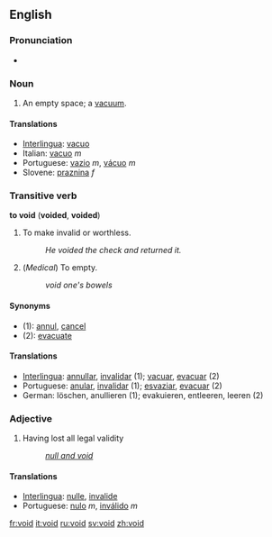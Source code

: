==English==

===Pronunciation===
*{{audio|en-us-void.ogg|Audio (US)}}

===Noun===
#An empty space; a [[vacuum]].

====Translations====
*[[Interlingua]]: [[vacuo]]
*Italian: [[vacuo]] ''m''
*Portuguese: [[vazio]] ''m'', [[vácuo]] ''m''
*Slovene: [[praznina]] ''f''

===Transitive verb===
'''to void''' ('''voided''', '''voided''')
#To make invalid or worthless.
#:''He voided the check and returned it.''
#(''Medical'') To empty.
#:''void one's bowels''

====Synonyms====
*(1): [[annul]], [[cancel]]
*(2): [[evacuate]]

====Translations====
*[[Interlingua]]: [[annullar]], [[invalidar]] (1); [[vacuar]], [[evacuar]] (2)
*Portuguese: [[anular]], [[invalidar]] (1); [[esvaziar]], [[evacuar]] (2)
*German: löschen, anullieren (1); evakuieren, entleeren, leeren (2)

===Adjective===
#Having lost all legal validity
#:''[[null and void]]''

====Translations====
*[[Interlingua]]: [[nulle]], [[invalide]]
*Portuguese: [[nulo]] ''m'', [[inválido]] ''m''

[[fr:void]]
[[it:void]]
[[ru:void]]
[[sv:void]]
[[zh:void]]